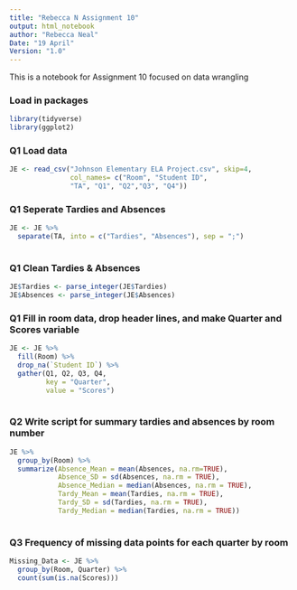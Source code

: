 ---
title: "Rebecca N Assignment 10"
output: html_notebook
author: "Rebecca Neal"
Date: "19 April"
Version: "1.0"
---

This is a notebook for Assignment 10 focused on data wrangling

### Load in packages
```{r}
library(tidyverse)
library(ggplot2)
```

### Q1 Load data
```{r}
JE <- read_csv("Johnson Elementary ELA Project.csv", skip=4,
               col_names= c("Room", "Student ID", 
               "TA", "Q1", "Q2","Q3", "Q4"))
```

### Q1 Seperate Tardies and Absences
```{r}
JE <- JE %>%
  separate(TA, into = c("Tardies", "Absences"), sep = ";") 
  
```

### Q1 Clean Tardies & Absences
```{r}
JE$Tardies <- parse_integer(JE$Tardies)
JE$Absences <- parse_integer(JE$Absences)
```

### Q1 Fill in room data, drop header lines, and make Quarter and Scores variable
```{r}
JE <- JE %>%
  fill(Room) %>%
  drop_na(`Student ID`) %>%
  gather(Q1, Q2, Q3, Q4,
         key = "Quarter",
         value = "Scores")
  
```

### Q2 Write script for summary tardies and absences by room number
```{r}
JE %>%
  group_by(Room) %>%
  summarize(Absence_Mean = mean(Absences, na.rm=TRUE),
            Absence_SD = sd(Absences, na.rm = TRUE),
            Absence_Median = median(Absences, na.rm = TRUE),
            Tardy_Mean = mean(Tardies, na.rm = TRUE),
            Tardy_SD = sd(Tardies, na.rm = TRUE),
            Tardy_Median = median(Tardies, na.rm = TRUE))
            
```

### Q3 Frequency of missing data points for each quarter by room
```{r}
Missing_Data <- JE %>%
  group_by(Room, Quarter) %>%
  count(sum(is.na(Scores)))
```


